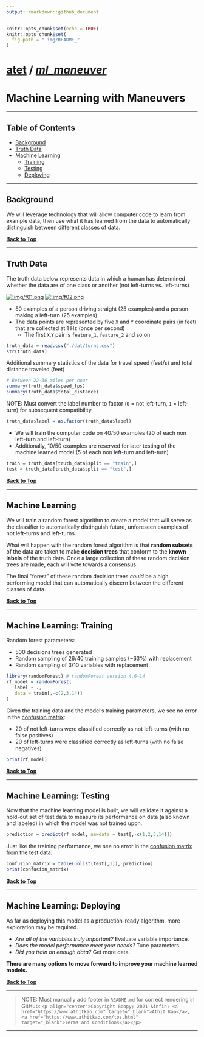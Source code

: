 ---
output: rmarkdown::github_document
---

```{r setup, include=FALSE}
knitr::opts_chunk$set(echo = TRUE)
knitr::opts_chunk$set(
  fig.path = ".img/README_"
)
```

<a name="machine-learning-with-maneuvers"></a>

# [atet](https://github.com/atet) / [**_ml_maneuver_**](https://github.com/atet/ml_maneuver#machine-learning-with-maneuvers)

# Machine Learning with Maneuvers

---

<a name="table-of-contents"></a>

## Table of Contents

* [Background](#background)
* [Truth Data](#truth-data)
* [Machine Learning](#machine-learning)
   * [Training](#training)
   * [Testing](#testing)
   * [Deploying](#deploying)

---

<a name="background"></a>

## Background

We will leverage technology that will allow computer code to learn from example data, then use what it has learned from the data to automatically distinguish between different classes of data.


[**Back to Top**](#table-of-contents)

---

<a name="truth-data"></a>

## Truth Data

The truth data below represents data in which a human has determined whether the data are of one class or another (not left-turns vs. left-turns)

[![.img/f01.png](.img/f01.png)](#nolink) [![.img/f02.png](.img/f02.png)](#nolink)

* 50 examples of a person driving straight (25 examples) and a person making a left-turn (25 examples)
* The data points are represented by five `X` and `Y` coordinate pairs (in feet) that are collected at 1 Hz (once per second)
  * The first `X`,`Y` pair is `feature_1`, `feature_2` and so on

```{r chunk_id_turns_1}
truth_data = read.csv("./dat/turns.csv")
str(truth_data)
```

Additional summary statistics of the data for travel speed (feet/s) and total distance traveled (feet)

```{r chunk_id_turns_2}
# Between 22-36 miles per hour
summary(truth_data$speed_fps)
summary(truth_data$total_distance)
```

NOTE: Must convert the label number to factor (`0` = not left-turn, `1` = left-turn) for subsequent compatibility

```{r chunk_id_turns_3}
truth_data$label = as.factor(truth_data$label)
```

* We will train the computer code on 40/50 examples (20 of each non left-turn and left-turn)
* Additionally, 10/50 examples are reserved for later testing of the machine learned model (5 of each non left-turn and left-turn)

```{r chunk_id_turns_4}
train = truth_data[truth_data$split == "train",]
test = truth_data[truth_data$split == "test",]
```

[**Back to Top**](#table-of-contents)

---

<a name="machine-learning"></a>

## Machine Learning

We will train a random forest algorithm to create a model that will serve as the classifier to automatically distinguish future, unforeseen examples of not left-turns and left-turns.

What will happen with the random forest algorithm is that **random subsets** of the data are taken to make **decision trees** that conform to the **known labels** of the truth data. Once a large collection of these random decision trees are made, each will vote towards a consensus.

The final "forest" of these random decision trees _could_ be a high performing model that can automatically discern between the different classes of data. 

[**Back to Top**](#table-of-contents)

---

<a name="training"></a>

## Machine Learning: Training

Random forest parameters:

* 500 decisions trees generated
* Random sampling of 26/40 training samples (~63%) with replacement
* Random sampling of 3/10 variables with replacement

```{r chunk_ml_train_1, message = FALSE}
library(randomForest) # randomForest version 4.6-14
rf_model = randomForest(
   label ~ .,
   data = train[,-c(2,3,14)]
)
```

Given the training data and the model's training parameters, we see no error in the [confusion matrix](https://en.wikipedia.org/wiki/Confusion_matrix):

* 20 of not left-turns were classified correctly as not left-turns (with no false positives)
* 20 of left-turns were classified correctly as left-turns (with no false negatives)

```{r chunk_ml_train_2}
print(rf_model)
```

[**Back to Top**](#table-of-contents)

---

<a name="testing"></a>

## Machine Learning: Testing

Now that the machine learning model is built, we will validate it against a hold-out set of test data to measure its performance on data (also known and labeled) in which the model was not trained upon.

```{r chunk_ml_test_1}
prediction = predict(rf_model, newdata = test[,-c(1,2,3,14)])
```

Just like the training performance, we see no error in the [confusion matrix](https://en.wikipedia.org/wiki/Confusion_matrix) from the test data:

```{r chunk_ml_test_2}
confusion_matrix = table(unlist(test[,1]), prediction)
print(confusion_matrix)
```

[**Back to Top**](#table-of-contents)

---

<a name="deploying"></a>

## Machine Learning: Deploying

As far as deploying this model as a production-ready algorithm, more exploration may be required.

* _Are all of the variables truly important?_ Evaluate variable importance.
* _Does the model performance meet your needs?_ Tune parameters.
* _Did you train on enough data?_ Get more data.

**There are many options to move forward to improve your machine learned models.**

[**Back to Top**](#table-of-contents)

---

> NOTE: Must manually add footer in `README.md` for correct rendering in GitHub: `<p align="center">Copyright &copy; 2021-&infin; <a href="https://www.athitkao.com" target="_blank">Athit Kao</a>, <a href="https://www.athitkao.com/tos.html" target="_blank">Terms and Conditions</a></p>`

---